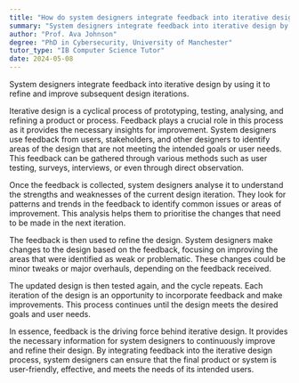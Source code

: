```yaml
---
title: "How do system designers integrate feedback into iterative design?"
summary: "System designers integrate feedback into iterative design by using it to refine and improve subsequent design iterations."
author: "Prof. Ava Johnson"
degree: "PhD in Cybersecurity, University of Manchester"
tutor_type: "IB Computer Science Tutor"
date: 2024-05-08
---
```


System designers integrate feedback into iterative design by using it to refine and improve subsequent design iterations.

Iterative design is a cyclical process of prototyping, testing, analysing, and refining a product or process. Feedback plays a crucial role in this process as it provides the necessary insights for improvement. System designers use feedback from users, stakeholders, and other designers to identify areas of the design that are not meeting the intended goals or user needs. This feedback can be gathered through various methods such as user testing, surveys, interviews, or even through direct observation.

Once the feedback is collected, system designers analyse it to understand the strengths and weaknesses of the current design iteration. They look for patterns and trends in the feedback to identify common issues or areas of improvement. This analysis helps them to prioritise the changes that need to be made in the next iteration.

The feedback is then used to refine the design. System designers make changes to the design based on the feedback, focusing on improving the areas that were identified as weak or problematic. These changes could be minor tweaks or major overhauls, depending on the feedback received.

The updated design is then tested again, and the cycle repeats. Each iteration of the design is an opportunity to incorporate feedback and make improvements. This process continues until the design meets the desired goals and user needs.

In essence, feedback is the driving force behind iterative design. It provides the necessary information for system designers to continuously improve and refine their design. By integrating feedback into the iterative design process, system designers can ensure that the final product or system is user-friendly, effective, and meets the needs of its intended users.
    